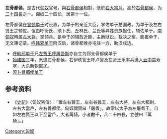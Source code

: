 {{noteTA
|1=zh-hans:单于; zh-hant:單于;
|2=zh:尸; zh-hans:尸; zh-hant:尸;
}}
'''左骨都侯'''，是古代[[匈奴|匈奴]]官号，與[[右骨都侯|右骨都侯]]相對，低於[[右大當戶|右大當戶]]，高於[[右骨都侯|右骨都侯]]，为[[二十四長|二十四長]]之一。匈奴二十四长，居第十一位。

左骨都侯在[[冒顿单于|冒顿单于]]时设置，为单于的亲近大臣，掌佐单于总国政。为单于及左右贤王之辅佐。但由呼衍氏、须卜氏、丘林氏、兰氏等异姓贵族担任，辅佐单于。[[南匈奴|南匈奴]]時属[[左大将|左大将]]，掌领兵。是单于的辅政近臣，主断狱讼。裁决之案，面报单于，无文簿记录。[[呼韩邪单于|呼韩邪单于]]附汉后，诸骨都侯亦屯驻一方，助汉戍边。
* [[呼韩邪单于|呼韩邪单于]]兄[[左贤王|左贤王]][[呼屠吾斯|呼屠吾斯]]亦自立为郅支骨都侯单于
* [[始建国|始建国]]三年，派遣左骨都侯、右伊秩訾王呼卢訾及左贤王乐率兵進入[[云中|云中]]益寿塞，大杀新朝軍民。
* [[须卜骨都侯单于|须卜骨都侯单于]]

==参考资料==
* 《[[史記|史記]]》〈匈奴列傳〉：「置左右賢王，左右谷蠡王，左右大將，左右大都尉，左右大當戶，左右骨都侯。匈奴謂賢曰「屠耆」，故常以太子為左屠耆王。自如左右賢王以下至當戶，大者萬騎，小者數千，凡二十四長，立號曰『萬騎』。」
[[Category:匈奴|Category:匈奴]]